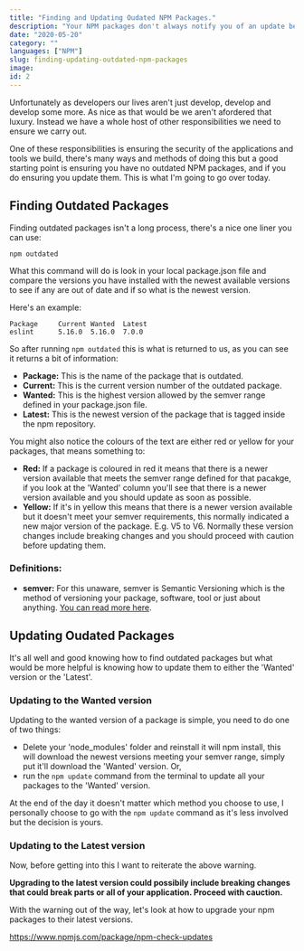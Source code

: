 ```yaml
---
title: "Finding and Updating Oudated NPM Packages."
description: "Your NPM packages don't always notify you of an update being available so it's good practice to know how to find and update outdated NPM packages."
date: "2020-05-20"
category: ""
languages: ["NPM"]
slug: finding-updating-outdated-npm-packages
image: 
id: 2
---
```


Unfortunately as developers our lives aren't just develop, develop and develop some more. As nice as that would be we aren't afordered that luxury. 
Instead we have a whole host of other responsibilities we need to ensure we carry out.

One of these responsibilities is ensuring the security of the applications and tools we build, there's many ways and methods of doing this but a good starting point is ensuring you have no
outdated NPM packages, and if you do ensuring you update them. This is what I'm going to go over today.

## Finding Outdated Packages

Finding outdated packages isn't a long process, there's a nice one liner you can use:

```
npm outdated
```

What this command will do is look in your local package.json file and compare the versions you have installed with the newest available versions to see if any are out of date and if so what
is the newest version.

Here's an example:

```
Package     Current Wanted  Latest
eslint      5.16.0  5.16.0  7.0.0
```

So after running `npm outdated` this is what is returned to us, as you can see it returns a bit of information:

- **Package:** This is the name of the package that is outdated.
- **Current:** This is the current version number of the outdated package.
- **Wanted:** This is the highest version allowed by the semver range defined in your package.json file.
- **Latest:** This is the newest version of the package that is tagged inside the npm repository.

You might also notice the colours of the text are either red or yellow for your packages, that means something to:

- **Red:** If a package is coloured in red it means that there is a newer version available that meets the semver range defined for that pacakge, if you look at the 'Wanted' column you'll see that 
there is a newer version available and you should update as soon as possible.
- **Yellow:** If it's in yellow this means that there is a newer version available but it doesn't meet your semver requirements, this normally indicated a new major version of the package. E.g. V5 to V6.
Normally these version changes include breaking changes and you should proceed with caution before updating them.

### Definitions:

- **semver:** For this unaware, semver is Semantic Versioning which is the method of versioning your package, software, tool or just about anything. [You can read more here]('https://semver.org/').

## Updating Oudated Packages

It's all well and good knowing how to find outdated packages but what would be more helpful is knowing how to update them to either the 'Wanted' version or the 'Latest'.

### Updating to the Wanted version

Updating to the wanted version of a package is simple, you need to do one of two things:

- Delete your 'node_modules' folder and reinstall it will npm install, this will download the newest versions meeting your semver range, simply put it'll download the 'Wanted' version. Or,
- run the `npm update` command from the terminal to update all your packages to the 'Wanted' version.

At the end of the day it doesn't matter which method you choose to use, I personally choose to go with the `npm update` command as it's less involved but the decision is yours.

### Updating to the Latest version

Now, before getting into this I want to reiterate the above warning. 

**Upgrading to the latest version could possibily include breaking changes that could break parts or all of your application. Proceed with cauction.**

With the warning out of the way, let's look at how to upgrade your npm packages to their latest versions.

https://www.npmjs.com/package/npm-check-updates